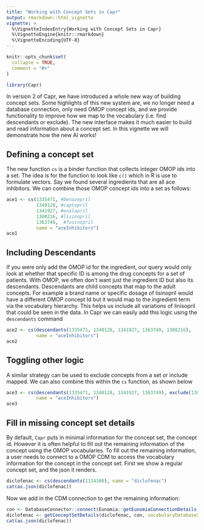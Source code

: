 ```yaml
---
title: "Working with Concept Sets in Capr"
output: rmarkdown::html_vignette
vignette: >
  %\VignetteIndexEntry{Working with Concept Sets in Capr}
  %\VignetteEngine{knitr::rmarkdown}
  %\VignetteEncoding{UTF-8}
---
```


```r
knitr::opts_chunk$set(
  collapse = TRUE,
  comment = "#>"
)
```

```r
library(Capr)
```

In version 2 of Capr, we have introduced a whole new way of building concept sets. Some highlights of this new system are, we no longer need a database connection, only need OMOP concept ids, and we provide functionality to improve how we map to the vocabulary (i.e. find descendants or exclude). The new interface makes it much easier to build and read information about a concept set. In this vignette we will demonstrate how the new AI works!


## Defining a concept set

The new function `cs` is a binder function that collects integer OMOP ids into a set. The idea is for the function to look like `c()` which in R is use to formulate vectors. Say we found several ingredients that are all ace inhibitors. We can combine those OMOP concept ids into a set as follows:

```r
ace1 <- cs(1335471, #benazepril
           1340128, #captopril
           1341927, #enalapril
           1308216, #lisinopril
           1363749,  #fosinopril
           name = "aceInhibitors")
ace1
```

## Including Descendants

If you were only add the OMOP id for the ingredient, our query would only look at whether that specific ID is among the drug concepts for a set of patients. With OMOP, we often don't want just the ingredient ID but also its descendants. Descendants are child concepts that map to the adult concepts. For example a brand name or specific dosage of lisinopril would have a different OMOP concept Id but it would map to the ingredient term via the vocabulary hierarchy. This helps us include all variations of linisopril that could be seen in the data. In Capr we can easily add this logic using the `descendants` command

```r
ace2 <- cs(descendants(1335471, 1340128, 1341927, 1363749, 1308216),
           name = "aceInhibitors")
ace2
```

## Toggling other logic

A similar strategy can be used to exclude concepts from a set or include mapped. We can also combine this within the `cs` function, as shown below

```r
ace3 <- cs(descendants(1335471, 1340128, 1341927, 1363749), exclude(1308216),
           name = "aceInhibitors")
ace3
```


## Fill in missing concept set details

By default, `Capr` puts in minimal information for the concept set, the concept id. However it is often helpful to fill out the remaining information of the concept using the OMOP vocabularies. To fill out the remaining information, a user needs to connect to a OMOP CDM to access the vocabulary information for the concept in the concept set. First we show a regular concept set, and the json it renders. 

```r
diclofenac <- cs(descendants(1124300), name = "diclofenac")
cat(as.json(diclofenac))
```

Now we add in the CDM connection to get the remaining information:

```r
con <- DatabaseConnector::connect(Eunomia::getEunomiaConnectionDetails())
diclofenac <- getConceptSetDetails(diclofenac, con, vocabularyDatabaseSchema = "main")
cat(as.json(diclofenac))
```

